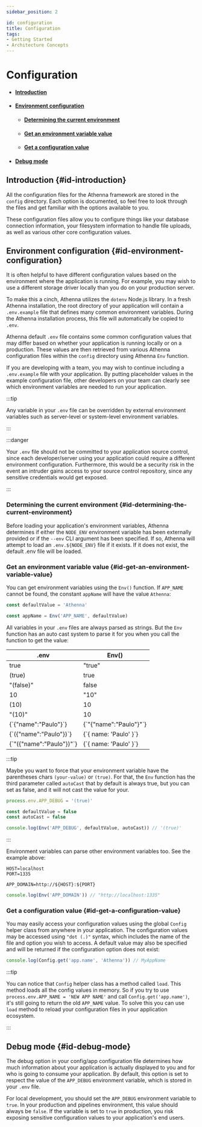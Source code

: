 ```yaml
---
sidebar_position: 2

id: configuration
title: Configuration
tags:
- Getting Started
- Architecture Concepts
---
```


# Configuration

- #### [Introduction](#id-introduction)
- #### [Environment configuration](#id-environment-configuration)
    - #### [Determining the current environment](#id-determining-the-current-environment)
    - #### [Get an environment variable value](#id-get-an-environment-variable-value)
    - #### [Get a configuration value](#id-get-a-configuration-value)
- #### [Debug mode](#id-debug-mode)

## Introduction {#id-introduction}

All the configuration files for the Athenna framework are stored in the `config` directory. Each option is documented,
so feel free to look through the files and get familiar with the options available to you.

These configuration files allow you to configure things like your database connection information, your filesystem
information to handle file uploads, as well as various other core configuration values.

## Environment configuration {#id-environment-configuration}

It is often helpful to have different configuration values based on the environment where the application is running.
For example, you may wish to use a different storage driver locally than you do on your production server.

To make this a cinch, Athenna utilizes the `dotenv` Node.js library. In a fresh Athenna installation, the root directory
of your application will contain a `.env.example` file that defines many common environment variables. During the Athenna
installation process, this file will automatically be copied to `.env`.

Athenna default `.env` file contains some common configuration values that may differ based on whether your application
is running locally or on a production. These values are then retrieved from various Athenna configuration files within
the `config` directory using Athenna `Env` function.

If you are developing with a team, you may wish to continue including a `.env.example` file with your application. By
putting placeholder values in the example configuration file, other developers on your team can clearly see which
environment variables are needed to run your application.

:::tip

Any variable in your `.env` file can be overridden by external environment variables such as server-level or system-level
environment variables.

:::

:::danger

Your `.env` file should not be committed to your application source control, since each developer/server using your application
could require a different environment configuration. Furthermore, this would be a security risk in the event an intruder
gains access to your source control repository, since any sensitive credentials would get exposed.

:::

### Determining the current environment {#id-determining-the-current-environment}

Before loading your application's environment variables, Athenna determines if either the `NODE_ENV` environment variable
has been externally provided or if the `--env` CLI argument has been specified. If so, Athenna will attempt to load an
`.env.${NODE_ENV}` file if it exists. If it does not exist, the default .env file will be loaded.

### Get an environment variable value {#id-get-an-environment-variable-value}

You can get environment variables using the `Env()` function. If `APP_NAME` cannot be found, the constant `appName` will
have the value `Athenna`:

```typescript
const defaultValue = 'Athenna'

const appName = Env('APP_NAME', defaultValue)
```

All variables in your `.env` files are always parsed as strings. But the `Env` function has an auto cast system to parse
it for you when you call the function to get the value:

<table>
    <thead>
    <tr>
        <th>.env</th>
        <th>Env()</th>
    </tr>
    </thead>
    <tbody>
    <tr>
        <td>true</td>
        <td>"true"</td>
    </tr>
    <tr>
        <td>(true)</td>
        <td>true</td>
    </tr>
    <tr>
        <td>"(false)"</td>
        <td>false</td>
    </tr>
    <tr>
        <td>10</td>
        <td>"10"</td>
    </tr>
    <tr>
        <td>(10)</td>
        <td>10</td>
    </tr>
    <tr>
        <td>"(10)"</td>
        <td>10</td>
    </tr>
    <tr>
        <td>{`{"name":"Paulo"}`}</td>
        <td>{`"{"name":"Paulo"}"`}</td>
    </tr>
    <tr>
        <td>{`({"name":"Paulo"})`}</td>
        <td>{`{ name: 'Paulo' }`}</td>
    </tr>
    <tr>
        <td>{`"({"name":"Paulo"})"`}</td>
        <td>{`{ name: 'Paulo' }`}</td>
    </tr>
    </tbody>
</table>

:::tip

Maybe you want to force that your environment variable have the parentheses chars `(your-value)` or `(true)`. For that,
the `Env` function has the third parameter called `autoCast` that by default is always true, but you can set as false, and
it will not cast the value for your.

```typescript
process.env.APP_DEBUG = '(true)'

const defaultValue = false
const autoCast = false

console.log(Env('APP_DEBUG', defaultValue, autoCast)) // '(true)'
```

:::

Environment variables can parse other environment variables too. See the example above:

```dotenv
HOST=localhost
PORT=1335

APP_DOMAIN=http://${HOST}:${PORT}
```

```typescript
console.log(Env('APP_DOMAIN')) // "http://localhost:1335"
```

### Get a configuration value {#id-get-a-configuration-value}

You may easily access your configuration values using the global `Config` helper class from anywhere in your application.
The configuration values may be accessed using `"dot (.)"` syntax, which includes the name of the file and option you
wish to access. A default value may also be specified and will be returned if the configuration option does not exist:

```typescript
console.log(Config.get('app.name', 'Athenna')) // MyAppName
```

:::tip

You can notice that `Config` helper class has a method called `load`. This method loads all the config values in memory.
So if you try to use `process.env.APP_NAME = 'NEW APP NAME'` and call `Config.get('app.name')`, it's still going to return
the old `APP_NAME` value. To solve this you can use `load` method to reload your configuration files in your application ecosystem.

:::

## Debug mode {#id-debug-mode}

The debug option in your config/app configuration file determines how much information about your application is actually
displayed to you and for who is going to consume your application. By default, this option is set to respect the value of
the `APP_DEBUG` environment variable, which is stored in your `.env` file.

For local development, you should set the `APP_DEBUG` environment variable to `true`. In your production and pipelines environment,
this value should always be `false`. If the variable is set to `true` in production, you risk exposing sensitive configuration
values to your application's end users.
